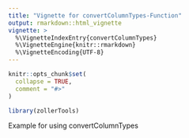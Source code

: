 ```yaml
---
title: "Vignette for convertColumnTypes-Function"
output: rmarkdown::html_vignette
vignette: >
  %\VignetteIndexEntry{convertColumnTypes}
  %\VignetteEngine{knitr::rmarkdown}
  %\VignetteEncoding{UTF-8}
---
```


```r
knitr::opts_chunk$set(
  collapse = TRUE,
  comment = "#>"
)
```

```r
library(zollerTools)
```

Example for using convertColumnTypes

```r


```
